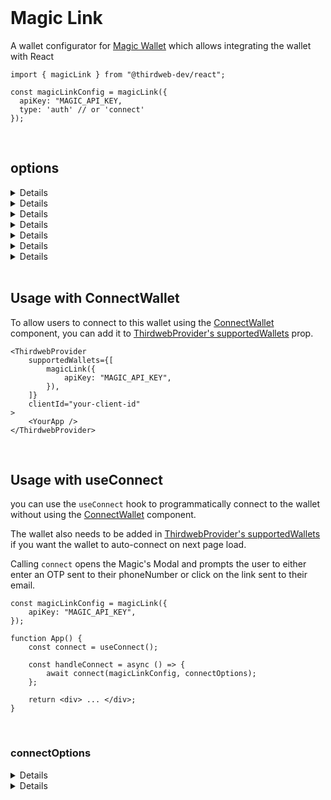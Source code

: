 
<WalletsBreadcrumb name="Magic Link" slug="magiclink" />

<br />

# Magic Link

A wallet configurator for [Magic Wallet](/wallet/magic) which allows integrating the wallet with React

```tsx
import { magicLink } from "@thirdweb-dev/react";

const magicLinkConfig = magicLink({
  apiKey: "MAGIC_API_KEY,
  type: 'auth' // or 'connect'
});
```

<CustomizeWalletConfigurator
	config="magicLinkConfig"
	configurator="magicLink"
	connectUI="MagicLinkConnectUI"
	selectUI="MagicLinkSelectUI"
/>

<br />

## options

<Details summary="apiKey" >

Your Magic Link apiKey.

You can get an API key by signing up for an account on [Magic Link's website](https://magic.link/).

Must be a `string`.

</Details>

<Details summary="type" tags={["Optional"]}>

Whether to use [Magic Auth](https://magic.link/docs/auth/overview) or [Magic Connect](https://magic.link/docs/connect/overview) to connect to the wallet.

Default is `"auth"`.

```ts
type: "auth" | "connect";
```

</Details>

<Details summary="magicSdkConfiguration" tags={["Optional"]}>

Configuration for [Magic Auth](https://magic.link/docs/auth/overview) SDK.

This is only relevant if you are using `type: 'auth'` in your config.

```ts
{
  locale?: string;
  endpoint?: string;
  testMode?: boolean;
}
```

<Details summary="locale" tags={['Optional']}>

Customize the language of Magic's modal, email and confirmation screen. See [Localization](https://magic.link/docs/auth/more/customization/localization) for more.

</Details>

<Details summary="endpoint" tags={['Optional']}>

A URL pointing to the Magic iframe application.

</Details>

<Details summary="testMode" tags={['Optional']}>

Enable [testMode](https://magic.link/docs/auth/introduction/test-mode) to assert the desired behavior through the email address you provide to `loginWithMagicLink` without having to go through the auth flow.

</Details>

</Details>

<Details summary="smsLogin" tags={['Optional']}>

Specify whether you want to allow users to login with their phone number or not. It is `true` by default

This is only relevant if you are using `type: 'auth'`.

Must be a `boolean`.

</Details>

<Details summary="emailLogin" tags={['Optional']}>

Specify whether you want to allow users to login with their email or not. It is `true` by default

This is only relevant if you are using `type: 'auth'`.

Must be a `boolean`.

</Details>

<Details summary="oauthOptions" tags={['Optional']}>

Specify which oauth providers you support in `providers` array.

Specify which URI to redirect to after the oauth flow is complete in `redirectURI` option. If no `redirectURI` is specified, the user will be redirected to the current page.

<Callout variant="warning" title="URL">

You must pass full URL and not just a relative path. For example, `"https://example.com/foo"` is valid but `"/foo"` is not.
You can use `new URL("/foo", window.location.origin).href` to get the full URL from a relative path based on the current origin.

</Callout>

This is only relevant if you are using `type: 'auth'`.

You also need to enable the oauth providers for your apiKey from [Magic dashboard](https://dashboard.magic.link/).

#### Type

```ts
type OauthOptions = {
	redirectURI?: string;
	providers: OauthProvider[];
};

type OauthProvider =
	| "google"
	| "facebook"
	| "apple"
	| "github"
	| "bitbucket"
	| "gitlab"
	| "linkedin"
	| "twitter"
	| "discord"
	| "twitch"
	| "microsoft";
```

#### Example

```ts
const wallet = new MagicLink({
	apiKey: "YOUR_API_KEY",
	type: "auth",
	// specify which Oauth providers to enable
	oauthOptions: {
		redirectURI: new URL("/foo", window.location.origin).href,
		providers: ["google", "facebook", "github", "bitbucket"],
	},
});
```

</Details>

<Details summary="recommended" tags={["Optional"]}>

Show this wallet as "recommended" in the [ConnectWallet Modal](/react/react.connectwallet).

```ts
magicLink({
	recommended: true,
});
```

</Details>

<br />

## Usage with ConnectWallet

To allow users to connect to this wallet using the [ConnectWallet](/react/react.connectwallet) component, you can add it to [ThirdwebProvider's supportedWallets](/react/react.thirdwebprovider#supportedwallets-optional) prop.

```tsx
<ThirdwebProvider
	supportedWallets={[
		magicLink({
			apiKey: "MAGIC_API_KEY",
		}),
	]}
	clientId="your-client-id"
>
	<YourApp />
</ThirdwebProvider>
```

<br />

## Usage with useConnect

you can use the `useConnect` hook to programmatically connect to the wallet without using the [ConnectWallet](/react/react.connectwallet) component.

The wallet also needs to be added in [ThirdwebProvider's supportedWallets](/react/react.thirdwebprovider#supportedwallets-optional) if you want the wallet to auto-connect on next page load.

Calling `connect` opens the Magic's Modal and prompts the user to either enter an OTP sent to their phoneNumber or click on the link sent to their email.

```tsx
const magicLinkConfig = magicLink({
	apiKey: "MAGIC_API_KEY",
});

function App() {
	const connect = useConnect();

	const handleConnect = async () => {
		await connect(magicLinkConfig, connectOptions);
	};

	return <div> ... </div>;
}
```

<br />

### connectOptions

<Details summary="Magic Auth ">

```ts
{
  // one of these is required
  email?: string;
  phoneNumber?: string;
  oauthProvider?: OauthProvider;

  chainId?: number;
}
```

There are three ways to call the `connect` function - `email` or `phoneNumber` or `oauthProvider`

<Details summary="email">

This opens the Magic Link's Modal and prompts the user to click on the link sent to their email.

```ts
connect({
	email: "user@example.com",
});
```

</Details>

<Details summary="phoneNumber">

This opens the Magic Link's Modal and prompts the user to enter the OTP sent to their phone via SMS.

```ts
connect({
	phoneNumber: "+123456789",
});
```

</Details>

<Details summary="oauthProvider" tags={["Optional"]}>

This redirects the user to given provider's sign-in page and once the user is authenticated, it redirects the user back to the `redirectURI` provided in `magicLink` function.

```ts
connect({
	oauthProvider: "google",
});
```

</Details>

<br />

<Details summary="chainId" tags={["Optional"]}>

If `chainId` is provided, wallet will be connected and immediately switch to network with given `chainId`.

`Chain` object corresponding to this chainId from [@thirdweb-dev/chains](https://www.npmjs.com/package/@thirdweb-dev/chains) package must be specified in [ThirdwebProvider's supportedChains](/react/react.thirdwebprovider#supportedchains-optional) prop as shown below

```tsx
import { Polygon } from "@thirdweb-dev/chains";
import { ThirdwebProvider } from "@thirdweb-dev/react";

export function YourApp() {
	return (
		<ThirdwebProvider supportedChains={[Polygon]} clientId="your-client-id">
			<App />
		</ThirdwebProvider>
	);
}
```

</Details>

</Details>

<Details summary="Magic Connect" >

```ts
{
  chainId?: number;
}
```

<Details summary="chainId" tags={["Optional"]}>

If `chainId` is provided, wallet will be connected and immediately switch to network with given `chainId`.

`Chain` object corresponding to this chainId from [@thirdweb-dev/chains](https://www.npmjs.com/package/@thirdweb-dev/chains) package must be specified in [ThirdwebProvider's supportedChains](/react/react.thirdwebprovider#supportedchains-optional) prop as shown below

```tsx
import { Polygon } from "@thirdweb-dev/chains";
import { ThirdwebProvider } from "@thirdweb-dev/react";

export function YourApp() {
	return (
		<ThirdwebProvider supportedChains={[Polygon]} clientId="your-client-id">
			<App />
		</ThirdwebProvider>
	);
}
```

</Details>

</Details>
